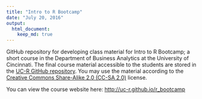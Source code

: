 ```yaml
---
title: "Intro to R Bootcamp"
date: "July 20, 2016"
output:
  html_document:
    keep_md: true
---
```


GitHub repository for developing class material for Intro to R Bootcamp; a short course in the Department of Business Analytics at the University of Cincinnati. The final course material accessible to the students are stored in the [UC-R GitHub repository](https://github.com/uc-r/uc-r.github.io/tree/master/bootcamp). You may use the material according to the [Creative Commons Share-Alike 2.0 (CC-SA 2.0)](http://creativecommons.org/licenses/by/2.0/) license. 

You can view the course website here: [http://uc-r.github.io/r_bootcamp](http://uc-r.github.io/r_bootcamp)
